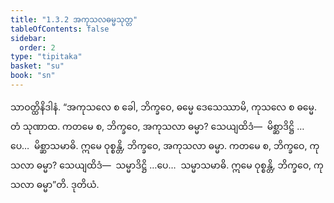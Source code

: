 ```yaml
---
title: "1.3.2 အကုသလဓမ္မသုတ္တ"
tableOfContents: false
sidebar:
  order: 2
type: "tipitaka"
basket: "su"
book: "sn"
---
```



<DynamicBreadcrumb />

<Division number="22" book="sn" e="ch" v="18" p="282">

<Paragraph number="90" book="sn">
သာဝတ္ထိနိဒါနံ. “အကုသလေ စ ခေါ, ဘိက္ခဝေ, ဓမ္မေ ဒေသေဿာမိ, ကုသလေ စ ဓမ္မေ. တံ သုဏာထ. ကတမေ စ, ဘိက္ခဝေ, အကုသလာ ဓမ္မာ? သေယျထိဒံ—  မိစ္ဆာဒိဋ္ဌိ …ပေ…  မိစ္ဆာသမာဓိ. ဣမေ ဝုစ္စန္တိ, ဘိက္ခဝေ, အကုသလာ ဓမ္မာ. ကတမေ စ, ဘိက္ခဝေ, ကုသလာ ဓမ္မာ? သေယျထိဒံ—  သမ္မာဒိဋ္ဌိ …ပေ…  သမ္မာသမာဓိ. ဣမေ ဝုစ္စန္တိ, ဘိက္ခဝေ, ကုသလာ ဓမ္မာ”တိ.

</Paragraph>
</Division>

<Paragraph number="91" type="center" book="sn">
ဒုတိယံ.
</Paragraph>